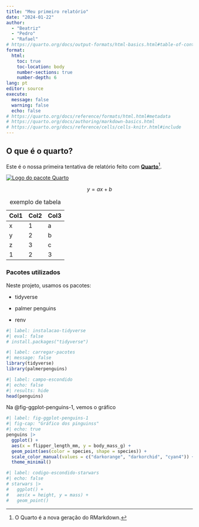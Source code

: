 ```yaml
---
title: "Meu primeiro relatório"
date: "2024-01-22"
author: 
  - "Beatriz"
  - "Pedro"
  - "Rafael"
# https://quarto.org/docs/output-formats/html-basics.html#table-of-contents
format:
  html:
    toc: true
    toc-location: body
    number-sections: true
    number-depth: 6
lang: pt
editor: source
execute: 
  message: false
  warning: false
  echo: false
# https://quarto.org/docs/reference/formats/html.html#metadata
# https://quarto.org/docs/authoring/markdown-basics.html
# https://quarto.org/docs/reference/cells/cells-knitr.html#include
---
```


## O que é o quarto?

Este é o nossa primeira tentativa de relatório feito com [**Quarto**](https://quarto.org/docs/authoring/markdown-basics.html)[^1].

[^1]: O Quarto é a nova geração do RMarkdown.

[![Logo do pacote Quarto](https://quarto.org/quarto.png){fig-align="center"}](https://quarto.org/docs/authoring/markdown-basics.html)

$$
y = ax + b
$$

| Col1 | Col2 | Col3 |
|------|------|------|
| x    | 1    | a    |
| y    | 2    | b    |
| z    | 3    | c    |
| 1    | 2    | 3    |

: exemplo de tabela

### Pacotes utilizados

Neste projeto, usamos os pacotes:

-   tidyverse

-   palmer penguins

-   renv


```r
#| label: instalacao-tidyverse
#| eval: false
# install.packages("tidyverse")
```

```r
#| label: carregar-pacotes
#| message: false
library(tidyverse)
library(palmerpenguins)
```


```r
#| label: campo-escondido
#| echo: false
#| results: hide
head(penguins)
```


Na @fig-ggplot-penguins-1, vemos o gráfico

```r
#| label: fig-ggplot-penguins-1
#| fig-cap: "Gráfico dos pinguinss"
#| echo: true
penguins |>
  ggplot() +
  aes(x = flipper_length_mm, y = body_mass_g) +
  geom_point(aes(color = species, shape = species)) +
  scale_color_manual(values = c("darkorange", "darkorchid", "cyan4")) +
  theme_minimal()
```




```r
#| label: codigo-escondido-starwars
#| echo: false
# starwars |> 
#   ggplot() +
#   aes(x = height, y = mass) +
#   geom_point()
```
